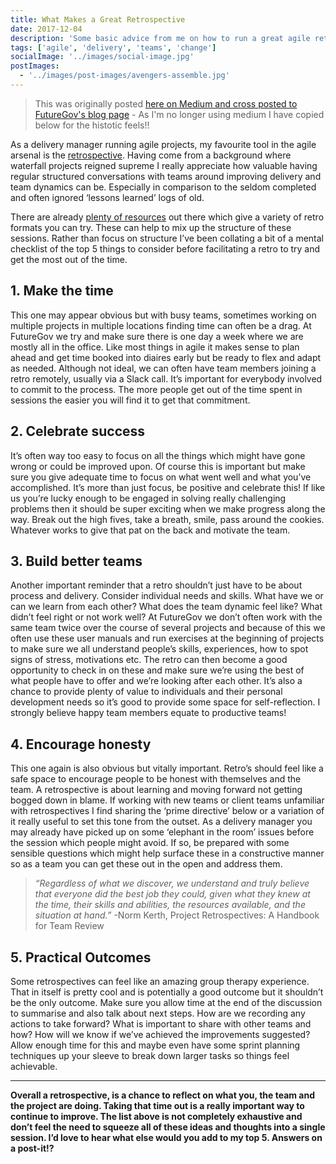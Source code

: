 ```yaml
---
title: What Makes a Great Retrospective
date: 2017-12-04
description: 'Some basic advice from me on how to run a great agile retrospective as part of any project'
tags: ['agile', 'delivery', 'teams', 'change']
socialImage: '../images/social-image.jpg'
postImages:
  - '../images/post-images/avengers-assemble.jpg'
---
```



> This was originally posted [here on Medium and cross posted to FutureGov's blog page](https://blog.wearefuturegov.com/what-makes-a-great-retrospective-eef24e1ef9d0) - As I'm no longer using medium I have copied below for the histotic feels!!

<GatsbyImage
  alt="avengers assemble movie poster"
  title="avengers assemble -  and please bring sharpies"
  image={getImage(props.frontmatter.postImages[0])}
  className="mb-4"
/>

As a delivery manager running agile projects, my favourite tool in the agile arsenal is the [retrospective](http://searchsoftwarequality.techtarget.com/definition/Agile-retrospective). Having come from a background where waterfall projects reigned supreme I really appreciate how valuable having regular structured conversations with teams around improving delivery and team dynamics can be. Especially in comparison to the seldom completed and often ignored ‘lessons learned’ logs of old.

There are already [plenty of resources](http://www.funretrospectives.com/) out there which give a variety of retro formats you can try. These can help to mix up the structure of these sessions. Rather than focus on structure I’ve been collating a bit of a mental checklist of the top 5 things to consider before facilitating a retro to try and get the most out of the time.

## 1. Make the time

This one may appear obvious but with busy teams, sometimes working on multiple projects in multiple locations finding time can often be a drag. At FutureGov we try and make sure there is one day a week where we are mostly all in the office. Like most things in agile it makes sense to plan ahead and get time booked into diaires early but be ready to flex and adapt as needed. Although not ideal, we can often have team members joining a retro remotely, usually via a Slack call. It’s important for everybody involved to commit to the process. The more people get out of the time spent in sessions the easier you will find it to get that commitment.

## 2. Celebrate success

It’s often way too easy to focus on all the things which might have gone wrong or could be improved upon. Of course this is important but make sure you give adequate time to focus on what went well and what you’ve accomplished. It’s more than just focus, be positive and celebrate this! If like us you’re lucky enough to be engaged in solving really challenging problems then it should be super exciting when we make progress along the way. Break out the high fives, take a breath, smile, pass around the cookies. Whatever works to give that pat on the back and motivate the team.

## 3. Build better teams

Another important reminder that a retro shouldn’t just have to be about process and delivery. Consider individual needs and skills. What have we or can we learn from each other? What does the team dynamic feel like? What didn’t feel right or not work well? At FutureGov we don’t often work with the same team twice over the course of several projects and because of this we often use these user manuals and run exercises at the beginning of projects to make sure we all understand people’s skills, experiences, how to spot signs of stress, motivations etc. The retro can then become a good opportunity to check in on these and make sure we’re using the best of what people have to offer and we’re looking after each other. It’s also a chance to provide plenty of value to individuals and their personal development needs so it’s good to provide some space for self-reflection. I strongly believe happy team members equate to productive teams!

## 4. Encourage honesty

This one again is also obvious but vitally important. Retro’s should feel like a safe space to encourage people to be honest with themselves and the team. A retrospective is about learning and moving forward not getting bogged down in blame. If working with new teams or client teams unfamiliar with retrospectives I find sharing the ‘prime directive’ below or a variation of it really useful to set this tone from the outset. As a delivery manager you may already have picked up on some ‘elephant in the room’ issues before the session which people might avoid. If so, be prepared with some sensible questions which might help surface these in a constructive manner so as a team you can get these out in the open and address them.

> _“Regardless of what we discover, we understand and truly believe that everyone did the best job they could, given what they knew at the time, their skills and abilities, the resources available, and the situation at hand.”_ -Norm Kerth, Project Retrospectives: A Handbook for Team Review

## 5. Practical Outcomes

Some retrospectives can feel like an amazing group therapy experience. That in itself is pretty cool and is potentially a good outcome but it shouldn’t be the only outcome. Make sure you allow time at the end of the discussion to summarise and also talk about next steps. How are we recording any actions to take forward? What is important to share with other teams and how? How will we know if we’ve achieved the improvements suggested? Allow enough time for this and maybe even have some sprint planning techniques up your sleeve to break down larger tasks so things feel achievable.

---

**Overall a retrospective, is a chance to reflect on what you, the team and the project are doing. Taking that time out is a really important way to continue to improve. The list above is not completely exhaustive and don’t feel the need to squeeze all of these ideas and thoughts into a single session. I’d love to hear what else would you add to my top 5. Answers on a post-it!?**
